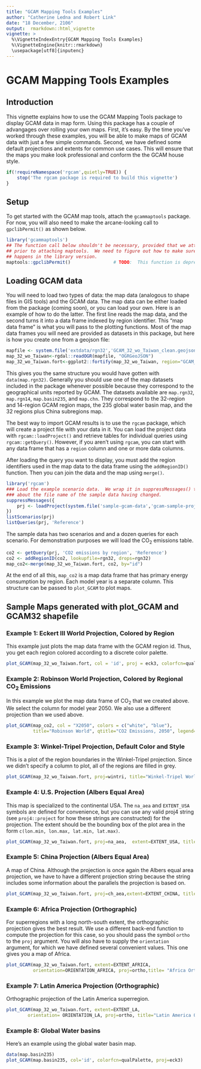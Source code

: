 ```yaml
--- 
title: "GCAM Mapping Tools Examples"
author: "Catherine Ledna and Robert Link"
date: "18 December, 2106"
output:  rmarkdown::html_vignette
vignette: >
  %\VignetteIndexEntry{GCAM Mapping Tools Examples}
  %\VignetteEngine{knitr::rmarkdown}
  \usepackage[utf8]{inputenc}
--- 
```


# GCAM Mapping Tools Examples

## Introduction
This vignette explains how to use the GCAM Mapping Tools package to display GCAM data in map form.  Using this package has a couple of advangages over rolling your own maps.  First, it's easy.  By the time you've worked through these examples, you will be able to make maps of GCAM data with just a few simple commands.  Second, we have defined some default projections and extents for common use cases.  This will ensure that the maps you make look professional and conform the the GCAM house style.

```r
if(!requireNamespace('rgcam',quietly=TRUE)) {
    stop('The rgcam package is required to build this vignette')
}
```

## Setup
To get started with the GCAM map tools, attach the `gcammaptools` package.  For now, you will also need to make the arcane-looking call to `gpclibPermit()` as shown below.
```r
library('gcammaptools')
## The function call below shouldn't be necessary, provided that we attach rgeos
## prior to attaching maptools.  We need to figure out how to make sure that
## happens in the library version.
maptools::gpclibPermit()                # TODO:  This function is deprecated.  Figure out how to replace.
```

## Loading GCAM data

You will need to load two types of data:  the map data (analogous to shape files in GIS tools) and the GCAM data.  The map data can be either loaded from the package (coming soon), or you can load your own.  Here is an example of how to do the latter.  The first line reads the map data, and the second turns it into a data frame indexed by region identifier.  This "map data frame" is what you will pass to the plotting functions.  Most of the map data frames you will need are provided as datasets in this package, but here is how you create one from a geojson file:
```r
mapfile <- system.file('extdata/rgn32','GCAM_32_wo_Taiwan_clean.geojson', package = 'gcammaptools')
map_32_wo_Taiwan<-rgdal::readOGR(mapfile, "OGRGeoJSON")
map_32_wo_Taiwan.fort<-ggplot2::fortify(map_32_wo_Taiwan, region="GCAM_ID")
```
This gives you the same structure you would have gotten with `data(map.rgn32)`.  Generally you should use one of the map datasets included in the package whenever possible because they correspond to the geographical units reported by GCAM.  The datasets available are `map.rgn32`, `map.rgn14`, `map.basin235`, and `map.chn`.  They correspond to the 32-region and 14-region GCAM region maps, the 235 global water basin map, and the 32 regions plus China subregions map.

The best way to import GCAM results is to use the `rgcam` package, which will create a project file with your data in it.  You can load the project data with `rgcam::loadProject()` and retrieve tables for individual queries using `rgcam::getQuery()`.  However, if you aren't using `rgcam`, you can start with any data frame that has a `region` column and one or more data columns.

After loading the query you want to display, you must add the region identifiers used in the map data to the data frame using the `addRegionID()` function.  Then you can join the data and the map using `merge()`.

```r
library('rgcam')
### Load the example scenario data.  We wrap it in suppressMessages() to hide an unhelpful notice
### about the file name of the sample data having changed.
suppressMessages({
    prj <- loadProject(system.file('sample-gcam-data','gcam-sample-project.dat', package='gcammaptools'))
})
listScenarios(prj)
listQueries(prj, 'Reference')
```

The sample data has two scenarios and and a dozen queries for each scenario.  For demonstration purposes we will load the CO<sub>2</sub> emissions table.  

```r
co2 <- getQuery(prj, 'CO2 emissions by region', 'Reference')
co2 <- addRegionID(co2, lookupfile=rgn32, drops=rgn32)
map_co2<-merge(map_32_wo_Taiwan.fort, co2, by="id")
```
At the end of all this, `map_co2` is a map data frame that has primary energy consumption by region.  Each model year is a separate column.  This structure can be passed to `plot_GCAM` to plot maps.

## Sample Maps generated with plot_GCAM and GCAM32 shapefile

### Example 1: Eckert III World Projection, Colored by Region

This example just plots the map data frame with the GCAM region id.  Thus, you get each region colored according to a discrete color palette.
```r
plot_GCAM(map_32_wo_Taiwan.fort, col = 'id', proj = eck3, colorfcn=qualPalette)
```

### Example 2: Robinson World Projection, Colored by Regional CO<sub>2</sub> Emissions
In this example we plot the map data frame of CO<sub>2</sub> that we created above.  We select the column for model year 2050.  We also use a different projection than we used above.
```r
plot_GCAM(map_co2, col = "X2050", colors = c("white", "blue"),
          title="Robinson World", qtitle="CO2 Emissions, 2050", legend=T)
```

### Example 3: Winkel-Tripel Projection, Default Color and Style
This is a plot of the region boundaries in the Winkel-Tripel projection.  Since we didn't specify a column to plot, all of the regions are filled in grey.
```r
plot_GCAM(map_32_wo_Taiwan.fort, proj=wintri, title="Winkel-Tripel World")
```

### Example 4: U.S. Projection (Albers Equal Area)
This map is specialized to the continental USA.  The `na_aea` and `EXTENT_USA` symbols are defined for convenience, but you can use any valid proj4 string (see `proj4::project` for how these strings are constructed) for the projection.  The extent should be the bounding box of the plot area in the form `c(lon.min, lon.max, lat.min, lat.max)`.
```r
plot_GCAM(map_32_wo_Taiwan.fort, proj=na_aea,  extent=EXTENT_USA, title="USA Albers Equal-Area")
```

### Example 5: China Projection (Albers Equal Area)
A map of China.  Although the projection is once again the Albers equal area projection, we have to have a different projection string because the string includes some information about the parallels the projection is based on.
```r
plot_GCAM(map_32_wo_Taiwan.fort, proj=ch_aea,extent=EXTENT_CHINA, title="China Albers Equal-Area")
```

### Example 6: Africa Projection (Orthographic)
For superregions with a long north-south extent, the orthographic projection gives the best result.  We use a different back-end function to compute the projection for this case, so you should pass the symbol `ortho` to the `proj` argument.  You will also have to supply the `orientation` argument, for which we have defined several convenient values.  This one gives you a map of Africa.
```r
plot_GCAM(map_32_wo_Taiwan.fort, extent=EXTENT_AFRICA,
          orientation=ORIENTATION_AFRICA, proj=ortho,title= "Africa Orthographic")
```

### Example 7: Latin America Projection (Orthographic)
Orthographic projection of the Latin America superregion.
```r
plot_GCAM(map_32_wo_Taiwan.fort, extent=EXTENT_LA,
        orientation= ORIENTATION_LA, proj=ortho, title="Latin America Orthographic")
```

### Example 8: Global Water basins
Here's an example using the global water basin map.
```r
data(map.basin235)
plot_GCAM(map.basin235, col='id', colorfcn=qualPalette, proj=eck3)
```

